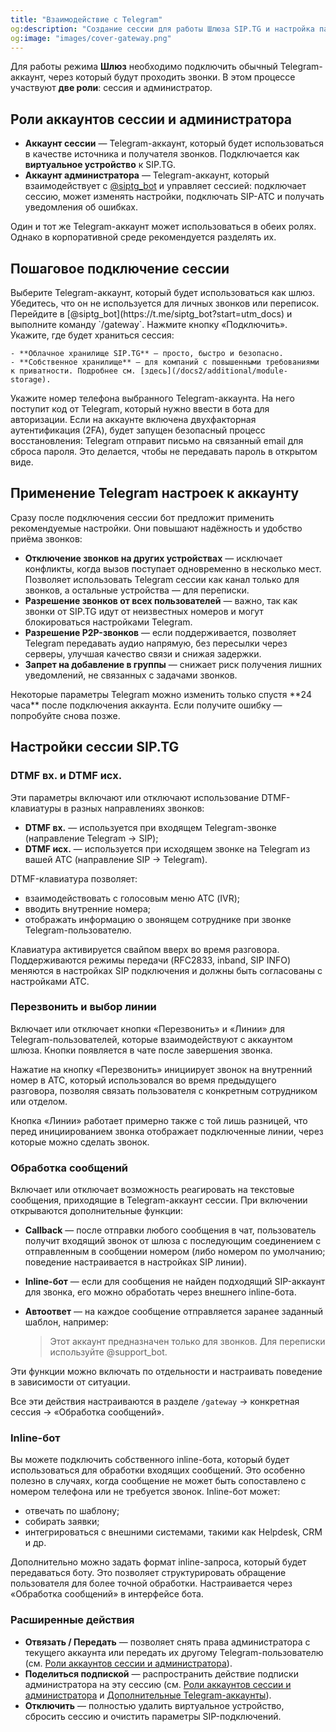 ```yaml
---
title: "Взаимодействие с Telegram"
og:description: "Создание сессии для работы Шлюза SIP.TG и настройка параметров Telegram-аккаунта."
og:image: "images/cover-gateway.png"
---
```


Для работы режима **Шлюз** необходимо подключить обычный Telegram-аккаунт, через который будут проходить звонки. В этом процессе участвуют **две роли**: сессия и администратор.

## Роли аккаунтов сессии и администратора

- **Аккаунт сессии** — Telegram-аккаунт, который будет использоваться в качестве источника и получателя звонков. Подключается как **виртуальное устройство** к SIP.TG.
- **Аккаунт администратора** — Telegram-аккаунт, который взаимодействует с [@siptg_bot](https://t.me/siptg_bot?start=utm_docs) и управляет сессией: подключает сессию, может изменять настройки, подключать SIP-АТС и получать уведомления об ошибках.

<Info>
  Один и тот же Telegram-аккаунт может использоваться в обеих ролях. Однако в корпоративной среде рекомендуется разделять их.
</Info>

## Пошаговое подключение сессии

<Steps>
  <Step title="Выбор Telegram-аккаунта">
    Выберите Telegram-аккаунт, который будет использоваться как шлюз. Убедитесь, что он не используется для личных звонков или переписок.
  </Step>
  <Step title="Подключение к боту @siptg_bot">
    Перейдите в [@siptg_bot](https://t.me/siptg_bot?start=utm_docs) и выполните команду `/gateway`. Нажмите кнопку «Подключить».
  </Step>
  <Step title="Выбор хранилища сессии">
    Укажите, где будет храниться сессия:

    - **Облачное хранилище SIP.TG** — просто, быстро и безопасно.
    - **Собственное хранилище** — для компаний с повышенными требованиями к приватности. Подробнее см. [здесь](/docs2/additional/module-storage).
  </Step>
  <Step title="Ввод номера телефона и подтверждение">
    Укажите номер телефона выбранного Telegram-аккаунта. На него поступит код от Telegram, который нужно ввести в бота для авторизации.
  </Step>
</Steps>

<Warning>
  Если на аккаунте включена двухфакторная аутентификация (2FA), будет запущен безопасный процесс восстановления: Telegram отправит письмо на связанный email для сброса пароля. Это делается, чтобы не передавать пароль в открытом виде.
</Warning>

## Применение Telegram настроек к аккаунту

Сразу после подключения сессии бот предложит применить рекомендуемые настройки. Они повышают надёжность и удобство приёма звонков:

- **Отключение звонков на других устройствах** — исключает конфликты, когда вызов поступает одновременно в несколько мест. Позволяет использовать Telegram сессии как канал только для звонков, а остальные устройства — для переписки.
- **Разрешение звонков от всех пользователей** — важно, так как звонки от SIP.TG идут от неизвестных номеров и могут блокироваться настройками Telegram.
- **Разрешение P2P-звонков** — если поддерживается, позволяет Telegram передавать аудио напрямую, без пересылки через серверы, улучшая качество связи и снижая задержки.
- **Запрет на добавление в группы** — снижает риск получения лишних уведомлений, не связанных с задачами звонков.

<Tip>
  Некоторые параметры Telegram можно изменить только спустя **24 часа** после подключения аккаунта. Если получите ошибку — попробуйте снова позже.
</Tip>

## Настройки сессии SIP.TG

### DTMF вх. и DTMF исх.

Эти параметры включают или отключают использование DTMF-клавиатуры в разных направлениях звонков:

- **DTMF вх.** — используется при входящем Telegram-звонке (направление Telegram → SIP);
- **DTMF исх.** — используется при исходящем звонке на Telegram из вашей АТС (направление SIP → Telegram).

DTMF-клавиатура позволяет:

- взаимодействовать с голосовым меню АТС (IVR);
- вводить внутренние номера;
- отображать информацию о звонящем сотруднике при звонке Telegram-пользователю.

Клавиатура активируется свайпом вверх во время разговора. Поддерживаются режимы передачи (RFC2833, inband, SIP INFO) меняются в настройках SIP подключения и должны быть согласованы с настройками АТС.

### Перезвонить и выбор линии

Включает или отключает кнопки «Перезвонить» и «Линии» для Telegram-пользователей, которые взаимодействуют с аккаунтом шлюза. Кнопки появляется в чате после завершения звонка.

Нажатие на кнопку «Перезвонить» инициирует звонок на внутренний номер в АТС, который использовался во время предыдущего разговора, позволяя связать пользователя с конкретным сотрудником или отделом.

Кнопка «Линии» работает примерно также с той лишь разницей, что перед инициированием звонка отображает подключенные линии, через которые можно сделать звонок.

### Обработка сообщений

Включает или отключает возможность реагировать на текстовые сообщения, приходящие в Telegram-аккаунт сессии. При включении открываются дополнительные функции:

- **Callback** — после отправки любого сообщения в чат, пользователь получит входящий звонок от шлюза с последующим соединением с отправленным в сообщении номером (либо номером по умолчанию; поведение настраивается в настройках SIP линии).
- **Inline-бот** — если для сообщения не найден подходящий SIP-аккаунт для звонка, его можно обработать через внешнего inline-бота.
- **Автоответ** — на каждое сообщение отправляется заранее заданный шаблон, например:

  > Этот аккаунт предназначен только для звонков. Для переписки используйте @support_bot.

Эти функции можно включать по отдельности и настраивать поведение в зависимости от ситуации.

Все эти действия настраиваются в разделе `/gateway` → конкретная сессия → «Обработка сообщений».

### Inline-бот

Вы можете подключить собственного inline-бота, который будет использоваться для обработки входящих сообщений. Это особенно полезно в случаях, когда сообщение не может быть сопоставлено с номером телефона или не требуется звонок. Inline-бот может:

- отвечать по шаблону;
- собирать заявки;
- интегрироваться с внешними системами, такими как Helpdesk, CRM и др.

Дополнительно можно задать формат inline-запроса, который будет передаваться боту. Это позволяет структурировать обращение пользователя для более точной обработки. Настраивается через «Обработка сообщений» в интерфейсе бота.

### Расширенные действия

- **Отвязать / Передать** — позволяет снять права администратора с текущего аккаунта или передать их другому Telegram-пользователю (см. [Роли аккаунтов сессии и администратора](#роли-аккаунтов-сессии-и-администратора)).
- **Поделиться подпиской** — распространить действие подписки администратора на эту сессию (см. [Роли аккаунтов сессии и администратора](#роли-аккаунтов-сессии-и-администратора) и [Дополнительные Telegram-аккаунты](/docs2/payment/subscriptions#подписка-«шлюз»)).
- **Отключить** — полностью удалить виртуальное устройство, сбросить сессию и очистить параметры SIP-подключений.